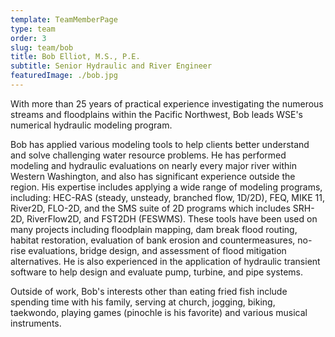 ```yaml
---
template: TeamMemberPage
type: team
order: 3
slug: team/bob
title: Bob Elliot, M.S., P.E.
subtitle: Senior Hydraulic and River Engineer
featuredImage: ./bob.jpg
---
```


With more than 25 years of practical experience investigating the numerous streams and floodplains within the Pacific Northwest, Bob leads WSE's numerical hydraulic modeling program.

Bob has applied various modeling tools to help clients better understand and solve challenging water resource problems. He has performed modeling and hydraulic evaluations on nearly every major river within Western Washington, and also has significant experience outside the region. His expertise includes applying a wide range of modeling programs, including: HEC-RAS (steady, unsteady, branched flow, 1D/2D), FEQ, MIKE 11, River2D, FLO-2D, and the SMS suite of 2D programs which includes SRH-2D, RiverFlow2D, and FST2DH (FESWMS). These tools have been used on many projects including floodplain mapping, dam break flood routing, habitat restoration, evaluation of bank erosion and countermeasures, no-rise evaluations, bridge design, and assessment of flood mitigation alternatives. He is also experienced in the application of hydraulic transient software to help design and evaluate pump, turbine, and pipe systems.

Outside of work, Bob's interests other than eating fried fish include spending time with his family, serving at church, jogging, biking, taekwondo, playing games (pinochle is his favorite) and various musical instruments.